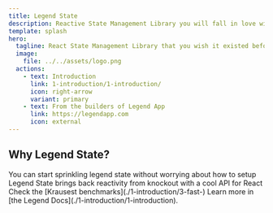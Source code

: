 ```yaml
---
title: Legend State
description: Reactive State Management Library you will fall in love with
template: splash
hero:
  tagline: React State Management Library that you wish it existed before
  image:
    file: ../../assets/logo.png
  actions:
    - text: Introduction
      link: 1-introduction/1-introduction/
      icon: right-arrow
      variant: primary
    - text: From the builders of Legend App
      link: https://legendapp.com
      icon: external
---
```



## Why Legend State?

<CardGrid stagger>
  <Card title="Easy to Use" icon="pencil">
    You can start sprinkling legend state without worrying about how to setup
  </Card>
  <Card title="Built for the New Era" icon="add-document">
    Legend State brings back reactivity from knockout with a cool API for React
  </Card>
  <Card title="Blazingly Fast" icon="setting">
    Check the [Krausest benchmarks](./1-introduction/3-fast-)
  </Card>
  <Card title="Read the docs" icon="open-book">
    Learn more in [the Legend Docs](./1-introduction/1-introduction).
  </Card>
</CardGrid>
